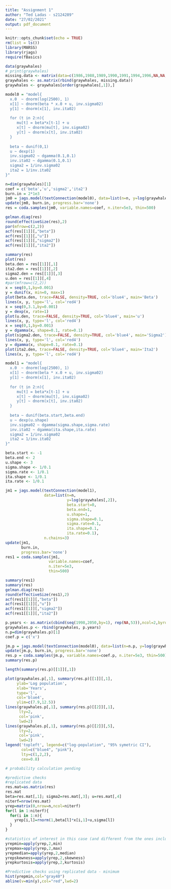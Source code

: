 ```yaml
---
title: "Assignment 1"
author: "Ted Ladas - s2124289"
date: "27/02/2021"
output: pdf_document
---
```


```r
knitr::opts_chunk$set(echo = TRUE)
rm(list = ls())
library(MARSS)
library(rjags)
require(fBasics)
```

```r
data(graywhales)
# print(graywhales)
missing.data <- matrix(data=c(1986,1988,1989,1990,1991,1994,1996,NA,NA,NA,NA,NA,NA,NA), ncol=2, byrow=FALSE)
graywhales <- as.matrix(rbind(graywhales, missing.data))
graywhales <- graywhales[order(graywhales[,1]),]

model0 = "model{
  x.0  ~ dnorm(log(2500), 1)
  x[1] ~ dnorm(beta * x.0 + u, inv.sigma02)
  y[1] ~ dnorm(x[1], inv.ita02)
  
  for (t in 2:n){
     mu[t] = beta*x[t-1] + u
     x[t] ~ dnorm(mu[t], inv.sigma02)
     y[t] ~ dnorm(x[t], inv.ita02)
  } 
  
  beta ~ dunif(0,1)
  u ~ dexp(1)
  inv.sigma02 ~ dgamma(0.1,0.1)
  inv.ita02 ~ dgamma(0.1,0.1)
  sigma2 = 1/inv.sigma02
  ita2 = 1/inv.ita02
}"

n=dim(graywhales)[1]
coef = c('beta','u','sigma2','ita2')
burn.in = 2*1e3
jm0 = jags.model(textConnection(model0), data=list(n=n, y=log(graywhales[,2])), n.chains=3)
update(jm0, burn.in, progress.bar='none')
res = coda.samples(jm0, variable.names=coef, n.iter=5e3, thin=500)
```

```r
gelman.diag(res)
round(effectiveSize(res),2)
par(mfrow=c(2,2))
acf(res[[1]][,"beta"])
acf(res[[1]][,"u"])
acf(res[[1]][,"sigma2"])
acf(res[[1]][,"ita2"])
```

```r
summary(res)
plot(res)
beta.den = res[[1]][,1]
ita2.den = res[[1]][,2]
sigma2.den = res[[1]][,3]
u.den = res[[1]][,4]
#par(mfrow=c(2,2))
x = seq(0,1,by=0.001)
y = dunif(x, min=0, max=1)
plot(beta.den, trace=FALSE, density=TRUE, col='blue4', main='Beta')
lines(x, y, type='l', col='red4')
x = seq(0,3.1,by=0.001)
y = dexp(x, rate=1)
plot(u.den, trace=FALSE, density=TRUE, col='blue4', main='u')
lines(x, y, type='l', col='red4')
x = seq(0,1,by=0.001)
y = dgamma(x, shape=0.1, rate=0.1)
plot(sigma2.den, trace=FALSE, density=TRUE, col='blue4', main='Sigma2')
lines(x, y, type='l', col='red4')
y = dgamma(x, shape=0.1, rate=0.1)
plot(ita2.den, trace=FALSE, density=TRUE, col='blue4', main='Ita2')
lines(x, y, type='l', col='red4')
```

```r
model1 = "model{
  x.0  ~ dnorm(log(2500), 1)
  x[1] ~ dnorm(beta * x.0 + u, inv.sigma02)
  y[1] ~ dnorm(x[1], inv.ita02)
  
  for (t in 2:n){
     mu[t] = beta*x[t-1] + u
     x[t] ~ dnorm(mu[t], inv.sigma02)
     y[t] ~ dnorm(x[t], inv.ita02)
  } 
  
  beta ~ dunif(beta.start,beta.end)
  u ~ dexp(u.shape)
  inv.sigma02 ~ dgamma(sigma.shape,sigma.rate)
  inv.ita02 ~ dgamma(ita.shape,ita.rate)
  sigma2 = 1/inv.sigma02
  ita2 = 1/inv.ita02
}"

beta.start <- -1
beta.end <- 2
u.shape <- 3
sigma.shape <- 1/0.1
sigma.rate <- 1/0.1
ita.shape <- 1/0.1
ita.rate <- 1/0.1

jm1 = jags.model(textConnection(model1),
                 data=list(n=n,
                           y=log(graywhales[,2]),
                           beta.start=0,
                           beta.end=1,
                           u.shape=1,
                           sigma.shape=0.1,
                           sigma.rate=0.1,
                           ita.shape=0.1,
                           ita.rate=0.1),
                 n.chains=3)
update(jm1,
       burn.in,
       progress.bar='none')
res1 = coda.samples(jm1,
                   variable.names=coef,
                   n.iter=5e3,
                   thin=500)

summary(res1)
summary(res)
gelman.diag(res1)
round(effectiveSize(res1),2)
acf(res1[[1]][,"beta"])
acf(res1[[1]][,"u"])
acf(res1[[1]][,"sigma2"])
acf(res1[[1]][,"ita2"])
```

```r
p.years <- as.matrix(cbind(seq(1998,2050,by=1), rep(NA,53)),ncol=2,byrow=FALSE)
graywhales.p <- rbind(graywhales, p.years)
n.p=dim(graywhales.p)[1]
coef.p = c('x')

jm.p = jags.model(textConnection(model0), data=list(n=n.p, y=log(graywhales.p[,2])), n.chains=3)
update(jm.p, burn.in, progress.bar='none')
res.p = coda.samples(jm.p, variable.names=coef.p, n.iter=5e3, thin=500)
summary(res.p)

length(summary(res.p)[[1]][,1])

plot(graywhales.p[,1], summary(res.p)[[1]][,1],
     ylab='Log population',
     xlab='Years',
     type='l',
     col='blue4',
     ylim=c(7.9,12.5))
lines(graywhales.p[,1], summary(res.p)[[2]][,1],
      lty=2,
      col='pink',
      lwd=2)
lines(graywhales.p[,1], summary(res.p)[[2]][,5],
      lty=2,
      col='pink',
      lwd=2)
legend('topleft', legend=c("log-population", "95% symetric CI"),
       col=c("blue4", "pink"),
       lty=c(1,2,2),
       cex=0.8)

# probability calculation pending
```

```r
#predictive checks
#replicated data
res.mat=as.matrix(res)
res.mat
beta=res.mat[,1]; sigma2=res.mat[,3]; u=res.mat[,4]
niterf=nrow(res.mat)
yrep=matrix(0,nrow=n,ncol=niterf)
for(l in 1:niterf){
  for(i in 1:n){
    yrep[i,l]=rnorm(1,beta[l]*x[i,1]+u,sigma[l])  
  }  
}

#statistics of interest in this case (and different from the ones included in the model)
yrepmin=apply(yrep,2,min)
yrepmax=apply(yrep,2,max)
yrepmedian=apply(yrep,2,median)
yrepskewness=apply(yrep,2,skewness)
yrepkurtosis=apply(yrep,2,kurtosis)

#Predictive checks using replicated data - minimum
hist(yrepmin,col="gray40")
abline(v=min(y),col="red",lwd=2)
```